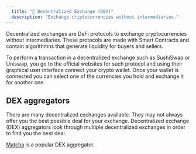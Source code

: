 ```yaml
---
  title: "💱 Decentralized Exchange (DEX)"
  description: "Exchange criptocurrencies without intermediaries."
---
```


Decentralized exchanges are DeFi protocols to exchange cryptocurrencies without intermediaries. These protocols are made with Smart Contracts and contain algorithmns that generate liquidity for buyers and sellers.

To perform a transaction in a decentralized exchange such as SushiSwap or Uniswap, you go to the official websites for such protocol and using their graphical user interface connect your crypto wallet. Once your wallet is connected you can select one of the currencies you hold and exchange it for another one.

## DEX aggregators

There are many decentralized exchanges available. They may not always offer you the best possible deal for your exchange. Decentralized exchange (DEX) aggregators look through multiple decentralized exchanges in order to find you the best deal.

[Matcha](https://matcha.xyz) is a popular DEX aggregator.
